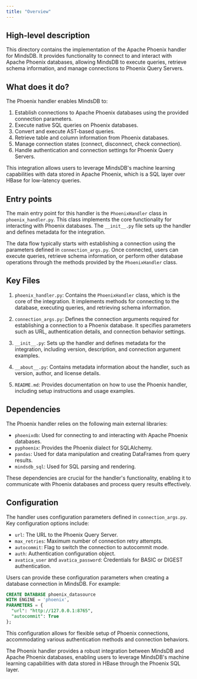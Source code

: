 ```yaml
---
title: "Overview"
---
```


## High-level description
This directory contains the implementation of the Apache Phoenix handler for MindsDB. It provides functionality to connect to and interact with Apache Phoenix databases, allowing MindsDB to execute queries, retrieve schema information, and manage connections to Phoenix Query Servers.

## What does it do?
The Phoenix handler enables MindsDB to:
1. Establish connections to Apache Phoenix databases using the provided connection parameters.
2. Execute native SQL queries on Phoenix databases.
3. Convert and execute AST-based queries.
4. Retrieve table and column information from Phoenix databases.
5. Manage connection states (connect, disconnect, check connection).
6. Handle authentication and connection settings for Phoenix Query Servers.

This integration allows users to leverage MindsDB's machine learning capabilities with data stored in Apache Phoenix, which is a SQL layer over HBase for low-latency queries.

## Entry points
The main entry point for this handler is the `PhoenixHandler` class in `phoenix_handler.py`. This class implements the core functionality for interacting with Phoenix databases. The `__init__.py` file sets up the handler and defines metadata for the integration.

The data flow typically starts with establishing a connection using the parameters defined in `connection_args.py`. Once connected, users can execute queries, retrieve schema information, or perform other database operations through the methods provided by the `PhoenixHandler` class.

## Key Files
1. `phoenix_handler.py`: Contains the `PhoenixHandler` class, which is the core of the integration. It implements methods for connecting to the database, executing queries, and retrieving schema information.

2. `connection_args.py`: Defines the connection arguments required for establishing a connection to a Phoenix database. It specifies parameters such as URL, authentication details, and connection behavior settings.

3. `__init__.py`: Sets up the handler and defines metadata for the integration, including version, description, and connection argument examples.

4. `__about__.py`: Contains metadata information about the handler, such as version, author, and license details.

5. `README.md`: Provides documentation on how to use the Phoenix handler, including setup instructions and usage examples.

## Dependencies
The Phoenix handler relies on the following main external libraries:
- `phoenixdb`: Used for connecting to and interacting with Apache Phoenix databases.
- `pyphoenix`: Provides the Phoenix dialect for SQLAlchemy.
- `pandas`: Used for data manipulation and creating DataFrames from query results.
- `mindsdb_sql`: Used for SQL parsing and rendering.

These dependencies are crucial for the handler's functionality, enabling it to communicate with Phoenix databases and process query results effectively.

## Configuration
The handler uses configuration parameters defined in `connection_args.py`. Key configuration options include:
- `url`: The URL to the Phoenix Query Server.
- `max_retries`: Maximum number of connection retry attempts.
- `autocommit`: Flag to switch the connection to autocommit mode.
- `auth`: Authentication configuration object.
- `avatica_user` and `avatica_password`: Credentials for BASIC or DIGEST authentication.

Users can provide these configuration parameters when creating a database connection in MindsDB. For example:

```sql
CREATE DATABASE phoenix_datasource
WITH ENGINE = 'phoenix',
PARAMETERS = {
  "url": "http://127.0.0.1:8765",
  "autocommit": True
};
```

This configuration allows for flexible setup of Phoenix connections, accommodating various authentication methods and connection behaviors.

The Phoenix handler provides a robust integration between MindsDB and Apache Phoenix databases, enabling users to leverage MindsDB's machine learning capabilities with data stored in HBase through the Phoenix SQL layer.
